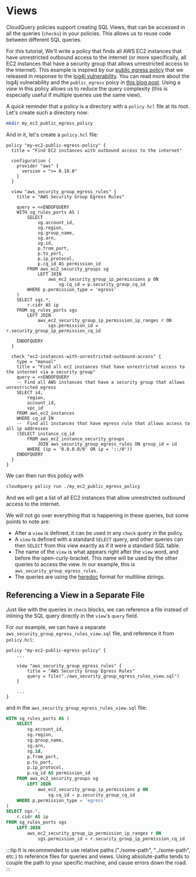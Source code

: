 # Views

CloudQuery policies support creating SQL Views, that can be accessed in all the queries (`checks`) in your policies.
This allows us to reuse code between different SQL queries.

For this tutorial, We'll write a policy that finds all AWS EC2 instances that have unrestricted 
outbound access to the internet (or more specifically, all EC2 instances that have a security group that allows
unrestricted access to the internet). This example is inspired by our 
[public egress policy](https://github.com/cloudquery-policies/aws/tree/main/public_egress) that we released
in response to the [log4j vulnerability](https://www.govcert.ch/blog/zero-day-exploit-targeting-popular-java-library-log4j).
You can read more about the log4j vulnerability and the `public_egress` poicy in [this blog post](https://www.cloudquery.io/blog/aws-log4j-and-finding-unrestricted-outbound-access).
Using a *view* in this policy allows us to reduce the query complexity (this is especially useful if multiple
queries use the same view).

A quick reminder that a policy is a directory with a `policy.hcl` file at its root.
Let's create such a directory now:

```bash
mkdir my_ec2_public_egress_policy
```

And in it, let's create a `policy.hcl` file:

```hcl title="my_ec2_public_egress_policy/policy.hcl"
policy "my-ec2-public-egress-policy" {
  title = "Find EC2 instances with outbound access to the internet"

  configuration {
    provider "aws" {
      version = ">= 0.10.0"
    }
  }

  view "aws_security_group_egress_rules" {
    title = "AWS Security Group Egress Rules"

    query = <<ENDOFQUERY
    WITH sg_rules_ports AS (
        SELECT
            sg.account_id,
            sg.region,
            sg.group_name,
            sg.arn,
            sg.id,
            p.from_port,
            p.to_port,
            p.ip_protocol,
            p.cq_id AS permission_id
        FROM aws_ec2_security_groups sg
            LEFT JOIN
                aws_ec2_security_group_ip_permissions p ON
                    sg.cq_id = p.security_group_cq_id
        WHERE p.permission_type = 'egress'
    )
    SELECT sgs.*,
        r.cidr AS ip
    FROM sg_rules_ports sgs
        LEFT JOIN
            aws_ec2_security_group_ip_permission_ip_ranges r ON
                sgs.permission_id = r.security_group_ip_permission_cq_id

    ENDOFQUERY
  }

  check "ec2-instances-with-unrestricted-outbound-access" {
    type = "manual"
    title = "Find all ec2 instances that have unrestricted access to the internet via a security group"
    query = <<ENDOFQUERY
    -- Find all AWS instances that have a security group that allows unrestricted egress
    SELECT id,
        region,
        account_id,
        vpc_id
    FROM aws_ec2_instances
    WHERE cq_id IN
    -- 	Find all instances that have egress rule that allows access to all ip addresses
    (SELECT instance_cq_id
        FROM aws_ec2_instance_security_groups
            JOIN aws_security_group_egress_rules ON group_id = id
        WHERE (ip = '0.0.0.0/0' OR ip = '::/0'))
    ENDOFQUERY
  }
}
```

We can then run this policy with

```bash
cloudquery policy run ./my_ec2_public_egress_policy
```

And we will get a list of all EC2 instances that allow unrestricted outbound access to the internet.

We will not go over everything that is happening in these queries, but some points to note are:
- After a `view` is defined, it can be used in any `check` query in the policy.
- A `view` is defined with a standard `SELECT` query, and other queries can then `SELECT` from this view
  exactly as if it were a standard SQL table.
- The name of the `view` is what appears right after the `view` word, and before the open-curly-bracket.
  This name will be used by the other queries to access the view. In our example, this is `aws_security_group_egress_rules`.
- The queries are using the [heredoc](https://www.terraform.io/language/expressions/strings#heredoc-strings) format for multiline strings.

## Referencing a View in a Separate File

Just like with the queries in `check` blocks, we can reference a file instead of inlining the SQL query directly
in the `view`'s `query` field.

For our example, we can have a separate `aws_security_group_egress_rules_view.sql` file, and reference it from
`policy.hcl`:

```hcl title="my_ec2_public_egress_policy/policy.hcl"
policy "my-ec2-public-egress-policy" { 
    ...

    view "aws_security_group_egress_rules" {
        title = "AWS Security Group Egress Rules"
        query = file("./aws_security_group_egress_rules_view.sql")
    }

    ...
}
```

and in the `aws_security_group_egress_rules_view.sql` file:

```sql title="my_ec2_public_egress_policy/aws_security_group_egress_rules_view.sql"
WITH sg_rules_ports AS (
    SELECT
        sg.account_id,
        sg.region,
        sg.group_name,
        sg.arn,
        sg.id,
        p.from_port,
        p.to_port,
        p.ip_protocol,
        p.cq_id AS permission_id
    FROM aws_ec2_security_groups sg
        LEFT JOIN
            aws_ec2_security_group_ip_permissions p ON
                sg.cq_id = p.security_group_cq_id
    WHERE p.permission_type = 'egress'
)
SELECT sgs.*,
    r.cidr AS ip
FROM sg_rules_ports sgs
    LEFT JOIN
        aws_ec2_security_group_ip_permission_ip_ranges r ON
            sgs.permission_id = r.security_group_ip_permission_cq_id
```

:::tip
It is recommended to use relative paths ("./some-path", "../some-path", etc.) to reference files for queries and views.
Using absolute-paths tends to couple the path to your specific machine, and cause errors down the road.
:::